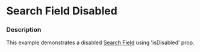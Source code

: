 
# Search Field Disabled

### Description

This example demonstrates a disabled [Search Field](/components/cerner-terra-core-docs/search-field/about) using 'isDisabled' prop.

<SearchFieldDisabled title='Search Field Disabled' />